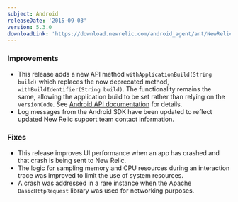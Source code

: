 ```yaml
---
subject: Android
releaseDate: '2015-09-03'
version: 5.3.0
downloadLink: 'https://download.newrelic.com/android_agent/ant/NewRelic_Android_Agent_5.3.0.zip'
---
```


### Improvements

* This release adds a new API method `withApplicationBuild(String build)` which replaces the now deprecated method, `withBuildIdentifier(String build)`. The functionality remains the same, allowing the application build to be set rather than relying on the `versionCode`. See [Android API documentation](/docs/mobile-monitoring/mobile-sdk-api/new-relic-mobile-sdk-api/work-android-sdk-api) for details.
* Log messages from the Android SDK have been updated to reflect updated New Relic support team contact information.

### Fixes

* This release improves UI performance when an app has crashed and that crash is being sent to New Relic.
* The logic for sampling memory and CPU resources during an interaction trace was improved to limit the use of system resources.
* A crash was addressed in a rare instance when the Apache `BasicHttpRequest` library was used for networking purposes.
